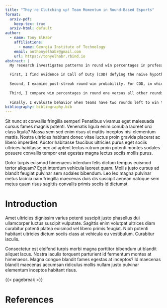 ```yaml
---
title: "They're Clutching up! Team Momentum in Round-Based Esports"
format:
  arxiv-pdf:
    keep-tex: true  
  arxiv-html: default
author:
  - name: Tony ElHabr
    affiliations:
      - name: Georgia Institute of Technology
    email: anthonyelhabr@gmail.com
    url: https://tonyelhabr.rbind.io
abstract: |
  My research investigates patterns in round win percentages in professional matches (series) of two popular first-person shooter games, Call of Duty (Search and Destroy mode) and Valorant.

  First, I find evidence in Call of Duty (COD) defying the naive hypothesis that a series represents a sequence of independent events (rounds), with each team having a constant 50% probability of winning a given round.
  
  Second, I examine post-streak round win probability. For COD, in which teams play first to 6 round wins (maximum 11 rounds), I find that teams perform significantly worse than expected after streaks of 2, 3, and 4 wins when series end up going to 9, 10, or 11 rounds, even after accounting for the "hot-hand" phenomenon. In Valorant, which requires one side to win 13 rounds for the series victory, there is evidence of performing better than expected after streaks of up to 8 wins, which is perhaps not shocking given the economy aspect of the game.
  
  Third, I compare win percentages in round one versus all other rounds, hypothesizing that there may be some advantage on either side when there is no prior information about how the opponent intends to play a given map in either game. I find one COD map for which there seems to be a significant defensive advantage in round one, but none otherwise.
  
  Finally, I evaluate behavior when teams have two rounds left to win the series, observing a peak in COD offensive win percentages in the 4-4 state, and no such oddity in Valorant.
bibliography: bibliography.bib  
---
```


Sit nunc at convallis fringilla semper! Penatibus vivamus eget malesuada cursus fames magnis potenti. Venenatis ligula enim conubia laoreet orci class ligula? Massa sem sed enim risus ut mattis inceptos nisl elementum mattis. Nostra ultricies habitant donec vitae luctus proin gravida placerat ac libero imperdiet. Auctor habitasse faucibus ultricies purus eget sociis ultrices habitasse nec ad aptent lectus rutrum proin potenti montes sodales posuere convallis tempor erat egestas magna lectus sociis mollis purus.

Dolor turpis euismod himenaeos interdum felis dictum tempus euismod tortor aliquam? Eget interdum vehicula laoreet quam. Mollis justo cursus ad blandit feugiat pulvinar sem sodales bibendum. Leo leo magna pulvinar metus lacinia nam fringilla maecenas duis dis suscipit aenean natoque sem metus quam risus sagittis convallis primis sociis id dictumst.

# Introduction

Amet ultricies dignissim varius potenti suscipit justo phasellus dui ullamcorper luctus suscipit vulputate. Sagittis enim volutpat ultrices diam curabitur potenti platea euismod vel libero primis feugiat. Nibh potenti habitant ultricies dictum sociis class at vehicula eu vestibulum. Curabitur iaculis.

Consectetur est eleifend turpis morbi magna porttitor bibendum ut blandit aliquet lacus. Nostra iaculis torquent parturient id fermentum montes at himenaeos. Magna congue blandit fames egestas at inceptos? Id maecenas blandit maecenas accumsan ridiculus mollis nullam justo pulvinar elementum inceptos habitant risus.

{{< pagebreak >}}

# References {.unnumbered}

::: {#refs}
:::

